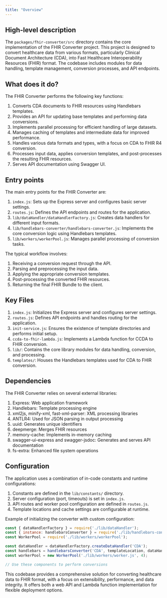 ```yaml
---
title: "Overview"
---
```


## High-level description
The `packages/fhir-converter/src` directory contains the core implementation of the FHIR Converter project. This project is designed to convert healthcare data from various formats, particularly Clinical Document Architecture (CDA), into Fast Healthcare Interoperability Resources (FHIR) format. The codebase includes modules for data handling, template management, conversion processes, and API endpoints.

## What does it do?
The FHIR Converter performs the following key functions:

1. Converts CDA documents to FHIR resources using Handlebars templates.
2. Provides an API for updating base templates and performing data conversions.
3. Implements parallel processing for efficient handling of large datasets.
4. Manages caching of templates and intermediate data for improved performance.
5. Handles various data formats and types, with a focus on CDA to FHIR R4 conversion.
6. Processes input data, applies conversion templates, and post-processes the resulting FHIR resources.
7. Serves API documentation using Swagger UI.

## Entry points
The main entry points for the FHIR Converter are:

1. `index.js`: Sets up the Express server and configures basic server settings.
2. `routes.js`: Defines the API endpoints and routes for the application.
3. `lib/dataHandler/dataHandlerFactory.js`: Creates data handlers for different input formats.
4. `lib/handlebars-converter/handlebars-converter.js`: Implements the core conversion logic using Handlebars templates.
5. `lib/workers/workerPool.js`: Manages parallel processing of conversion tasks.

The typical workflow involves:
1. Receiving a conversion request through the API.
2. Parsing and preprocessing the input data.
3. Applying the appropriate conversion templates.
4. Post-processing the converted FHIR resources.
5. Returning the final FHIR Bundle to the client.

## Key Files
1. `index.js`: Initializes the Express server and configures server settings.
2. `routes.js`: Defines API endpoints and handles routing for the application.
3. `init-service.js`: Ensures the existence of template directories and performs initial setup.
4. `ccda-to-fhir-lambda.js`: Implements a Lambda function for CCDA to FHIR conversion.
5. `lib/`: Contains the core library modules for data handling, conversion, and processing.
6. `templates/`: Houses the Handlebars templates used for CDA to FHIR conversion.

## Dependencies
The FHIR Converter relies on several external libraries:

1. Express: Web application framework
2. Handlebars: Template processing engine
3. xml2js, minify-xml, fast-xml-parser: XML processing libraries
4. ANTLR4: Used for JSON parsing in output processing
5. uuid: Generates unique identifiers
6. deepmerge: Merges FHIR resources
7. memory-cache: Implements in-memory caching
8. swagger-ui-express and swagger-jsdoc: Generates and serves API documentation
9. fs-extra: Enhanced file system operations

## Configuration
The application uses a combination of in-code constants and runtime configurations:

1. Constants are defined in the `lib/constants/` directory.
2. Server configuration (port, timeouts) is set in `index.js`.
3. API routes and worker pool configuration are defined in `routes.js`.
4. Template locations and cache settings are configurable at runtime.

Example of initializing the converter with custom configuration:

```javascript
const { dataHandlerFactory } = require('./lib/dataHandler');
const { instance: handlebarsConverter } = require('./lib/handlebars-converter');
const WorkerPool = require('./lib/workers/workerPool');

const dataHandler = dataHandlerFactory.createDataHandler('CDA');
const handlebars = handlebarsConverter('CDA', templateLocation, dataHandler);
const workerPool = new WorkerPool('./lib/workers/worker.js', 4);

// Use these components to perform conversions
```

This codebase provides a comprehensive solution for converting healthcare data to FHIR format, with a focus on extensibility, performance, and data integrity. It offers both a web API and Lambda function implementation for flexible deployment options.